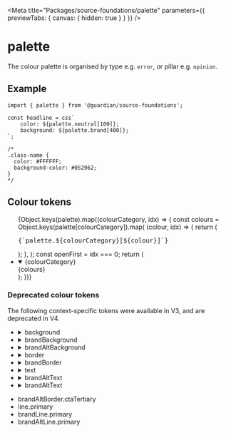 
<Meta
	title="Packages/source-foundations/palette"
	parameters={{ previewTabs: { canvas: { hidden: true } } }}
/>

# palette

The colour palette is organised by type e.g. `error`, or pillar e.g. `opinion`.

## Example

```tsx
import { palette } from '@guardian/source-foundations';

const headline = css`
	color: ${palette.neutral[100]};
	background: ${palette.brand[400]};
`;

/*
.class-name {
  color: #FFFFFF;
  background-color: #052962;
}
*/
```

## Colour tokens

<div className="columns">
	<div className="tokens__list">
		<ul>
			{Object.keys(palette).map((colourCategory, idx) => {
				const colours = Object.keys(palette[colourCategory]).map(
					(colour, idx) => {
						return (
							<div className="tokens__list__row" key={idx}>
								<div className="tokens__list__value">
									<div
										className="tokens__list__value__swatch"
										style={{
											backgroundColor:
												palette[colourCategory][colour],
										}}
									/>
								</div>
								<span>
									<pre>{`palette.${colourCategory}[${colour}]`}</pre>
								</span>
							</div>
						);
					},
				);
				const openFirst = idx === 0;
				return (
					<li className="tokens__list__dropdown" key={idx}>
						<details open={openFirst}>
							<summary className="tokens__list__category">
								{colourCategory}
							</summary>
							<div>{colours}</div>
						</details>
					</li>
				);
			})}
		</ul>
	</div>
	<div className="aside">
		<aside>
			<h3>Deprecated colour tokens</h3>
			<p>
				The following context-specific tokens were available in V3, and
				are deprecated in V4.
			</p>
			<ul className="aside__dropdown">
				<li>
					<details>
						<summary>background</summary>
						background.primary, background.secondary, background.inverse,
						background.ctaPrimary, background.ctaPrimaryHover, background.ctaSecondary,
						background.ctaSecondaryHover, background.ctaTertiaryHover,
						background.input, background.inputChecked
					</details>
				</li>
				<li>
					<details>
						<summary>brandBackground</summary>
						brandBackground.primary, brandBackground.ctaPrimary, brandBackground.ctaPrimaryHover,
						brandBackground.ctaSecondary, brandBackground.ctaSecondaryHover,
						brandBackground.ctaTertiaryHover, brandBackground.inputChecked
					</details>
				</li>
				<li>
					<details>
						<summary>brandAltBackground</summary>
						brandAltBackground.primary, brandAltBackground.ctaPrimary,
						brandAltBackground.ctaPrimaryHover, brandAltBackground.ctaSecondary,
						brandAltBackground.ctaSecondaryHover, brandAltBackground.ctaTertiaryHover
					</details>
				</li>
				<li>
					<details>
						<summary>border</summary>
						border.primary, border.secondary, border.success, border.error,
						border.ctaTertiary, border.input, border.inputChecked, border.inputHover,
						border.inputActive, border.focusHalo
					</details>
				</li>
				<li>
					<details>
						<summary>brandBorder</summary>
						brandBorder.primary, brandBorder.secondary, brandBorder.success,
						brandBorder.error, brandBorder.ctaTertiary, brandBorder.input,
						brandBorder.inputChecked, brandBorder.inputHover
					</details>
				</li>
				<li>
					<details>
						<summary>text</summary>
						text.primary, text.supporting, text.success, text.error,
						text.ctaPrimary, text.ctaSecondary, text.ctaTertiary, text.anchorPrimary,
						text.anchorSecondary, text.userInput, text.inputLabel, text.inputError,
						text.inputLabelSupporting, text.inputChecked, text.inputHover,
						text.groupLabel, text.groupLabelSupporting, text.newsInverse
						text.inputChecked, text.inputHover
					</details>
				</li>
				<li>
					<details>
						<summary>brandAltText</summary>
						brandText.primary, brandText.supporting, brandText.success,
						brandText.error, brandText.ctaPrimary, brandText.ctaSecondary,
						brandText.ctaTertiary, brandText.anchorPrimary, brandText.anchorPrimaryHover,
						brandText.userInput, brandText.inputLabel, brandText.inputLabelSupporting
					</details>
				</li>
				<li>
					<details>
						<summary>brandAltText</summary>
						brandAltText.primary, brandAltText.supporting, brandAltText.ctaPrimary,
						brandAltText.ctaSecondary, brandAltText.ctaTertiary, brandAltText.anchorPrimary
					</details>
				</li>
			</ul>
			<ul className="aside__list">
				<li>brandAltBorder.ctaTertiary</li>
				<li>line.primary</li>
				<li> brandLine.primary</li>
				<li>brandAltLine.primary</li>
			</ul>
		</aside>
	</div>
</div>
